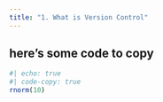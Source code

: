 ```yaml
---
title: "1. What is Version Control"
---
```


## here's some code to copy

```r
#| echo: true
#| code-copy: true
rnorm(10)
```

## 
